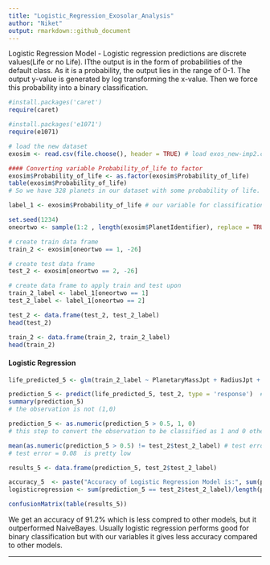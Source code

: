 ```yaml
---
title: "Logistic_Regression_Exosolar_Analysis"
author: "Niket"
output: rmarkdown::github_document
---
```


Logistic Regression Model - Logistic regression predictions are discrete values(Life or no Life). ITthe output is in the form of probabilities of the default class. As it is a probability, the output lies in the range of 0-1. The output y-value is generated by log transforming the x-value. Then we force this probability into a binary classification.


```r
#install.packages('caret')
require(caret)

#install.packages('e1071')
require(e1071)
```

```r
# load the new dataset
exosim <- read.csv(file.choose(), header = TRUE) # load exos_new-imp2.csv
```

```r
#### Converting variable Probability_of_life to factor
exosim$Probability_of_life <- as.factor(exosim$Probability_of_life)
table(exosim$Probability_of_life)
# So we have 328 planets in our dataset with some probability of life.
```

```r
label_1 <- exosim$Probability_of_life # our variable for classification
```

```r
set.seed(1234)
oneortwo <- sample(1:2 , length(exosim$PlanetIdentifier), replace = TRUE, prob=c(0.8, 0.2)) # generating random values and storing them
```

```r
# create train data frame
train_2 <- exosim[oneortwo == 1, -26]

# create test data frame
test_2 <- exosim[oneortwo == 2, -26]

# create data frame to apply train and test upon
train_2_label <- label_1[oneortwo == 1]
test_2_label <- label_1[oneortwo == 2]
```


```r
test_2 <- data.frame(test_2, test_2_label)
head(test_2)

train_2 <- data.frame(train_2, train_2_label)
head(train_2)
```

#### Logistic Regression

```r
life_predicted_5 <- glm(train_2_label ~ PlanetaryMassJpt + RadiusJpt + PeriodDays + SemiMajorAxisAU + Eccentricity +  SurfaceTempK + AgeGyr + DiscoveryYear + DistFromSunParsec + HostStarMassSlrMass + HostStarRadiusSlrRad + HostStarMetallicity + HostStarTempK + HostStarAgeGyr  , family = binomial(link='logit'), data = train_2, control = list(maxit = 50))
```

```r
prediction_5 <- predict(life_predicted_5, test_2, type = 'response')  # type='response', R will output probabilities in the form of P(y=1|X).
summary(prediction_5)
# the observation is not (1,0)

prediction_5 <- as.numeric(prediction_5 > 0.5, 1, 0) 
# this step to convert the observation to be classified as 1 and 0 otherwise . We take decision boundary to be 0.5.

mean(as.numeric(prediction_5 > 0.5) != test_2$test_2_label) # test error
# test error = 0.08  is pretty low

results_5 <- data.frame(prediction_5, test_2$test_2_label)

accuracy_5  <- paste("Accuracy of Logistic Regression Model is:", sum(prediction_5 == test_2$test_2_label)/length(prediction_5))
logisticregression <- sum(prediction_5 == test_2$test_2_label)/length(prediction_5)

confusionMatrix(table(results_5))
```

We get an accuracy of 91.2% which is less compred to other models, but it outperformed NaiveBayes. Usually logistic regression performs good for binary classification but with our variables it gives less accuracy compared to other models.

***
